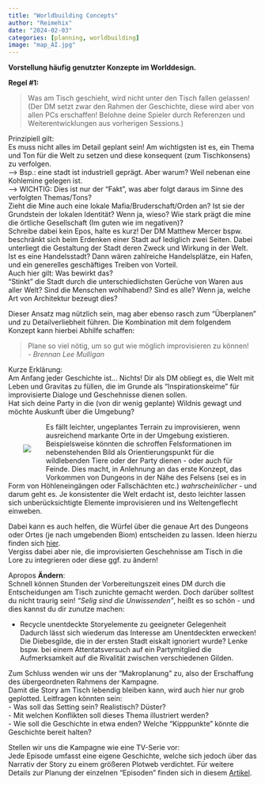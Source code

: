 ```yaml
---
title: "Worldbuilding Concepts"
author: "Reimehix"
date: "2024-02-03"
categories: [planning, worldbuilding]
image: "map_AI.jpg"
---
```


**Vorstellung häufig genutzter Konzepte im Worlddesign.**

**Regel #1:** <br>

> Was am Tisch geschieht, wird nicht unter den Tisch fallen gelassen! <br> (Der DM setzt zwar den Rahmen der Geschichte, diese wird aber von allen PCs erschaffen! Belohne deine Spieler durch Referenzen und Weiterentwicklungen aus vorherigen Sessions.)

Prinzipiell gilt: <br> Es muss nicht alles im Detail geplant sein! Am wichtigsten ist es, ein Thema und Ton für die Welt zu setzen und diese konsequent (zum Tischkonsens) zu verfolgen. <br> --\> Bsp.: eine stadt ist industriell geprägt. Aber warum? Weil nebenan eine Kohlemine gelegen ist. <br> --\> WICHTIG: Dies ist nur der "Fakt", was aber folgt daraus im Sinne des verfolgten Themas/Tons? <br> Zieht die Mine auch eine lokale Mafia/Bruderschaft/Orden an? Ist sie der Grundstein der lokalen Identität? Wenn ja, wieso? Wie stark prägt die mine die örtliche Gesellschaft (Im guten wie im negativen)? <br> Schreibe dabei kein Epos, halte es kurz! Der DM Matthew Mercer bspw. beschränkt sich beim Erdenken einer Stadt auf lediglich zwei Seiten. Dabei unterliegt die Gestaltung der Stadt deren Zweck und Wirkung in der Welt. Ist es eine Handelsstadt? Dann wären zahlreiche Handelsplätze, ein Hafen, und ein generelles geschäftiges Treiben von Vorteil. <br> Auch hier gilt: Was bewirkt das? <br> "Stinkt" die Stadt durch die unterschiedlichsten Gerüche von Waren aus aller Welt? Sind die Menschen wohlhabend? Sind es alle? Wenn ja, welche Art von Architektur bezeugt dies?

Dieser Ansatz mag nützlich sein, mag aber ebenso rasch zum "Überplanen" und zu Detailverliebheit führen. Die Kombination mit dem folgendem Konzept kann hierbei Abhilfe schaffen:

> Plane so viel nötig, um so gut wie möglich improvisieren zu können! <br> - *Brennan Lee Mulligan*

Kurze Erklärung: <br> Am Anfang jeder Geschichte ist... Nichts! Dir als DM obliegt es, die Welt mit Leben und Gravitas zu füllen, die im Grunde als "Inspirationskeime" für improvisierte Dialoge und Geschehnisse dienen sollen. <br> Hat sich deine Party in die (von dir wenig geplante) Wildnis gewagt und möchte Auskunft über die Umgebung?

<div>

::: {style="float: left; position: relative; top: 0px; padding: 30px;"}
![](fog.jpg)
:::

Es fällt leichter, ungeplantes Terrain zu improvisieren, wenn ausreichend markante Orte in der Umgebung existieren. Beispielsweise könnten die schroffen Felsformationen im nebenstehenden Bild als Orientierungspunkt für die wildlebenden Tiere oder der Party dienen - oder auch für Feinde. Dies macht, in Anlehnung an das erste Konzept, das Vorkommen von Dungeons in der Nähe des Felsens (sei es in Form von Höhleneingängen oder Fallschächten etc.) *wahrscheinlicher* - und darum geht es. Je konsistenter die Welt erdacht ist, desto leichter lassen sich unberücksichtigte Elemente improvisieren und ins Weltengeflecht einweben.

</div>

Dabei kann es auch helfen, die Würfel über die genaue Art des Dungeons oder Ortes (je nach umgebenden Biom) entscheiden zu lassen. Ideen hierzu finden sich [hier](https://www.startpage.com/sp/search). <br> Vergiss dabei aber nie, die improvisierten Geschehnisse am Tisch in die Lore zu integrieren oder diese ggf. zu ändern! <br>

Apropos **Ändern**: <br> Schnell können Stunden der Vorbereitungszeit eines DM durch die Entscheidungen am Tisch zunichte gemacht werden. Doch darüber solltest du nicht traurig sein! *"Selig sind die Unwissenden"*, heißt es so schön - und dies kannst du dir zunutze machen:

-   Recycle unentdeckte Storyelemente zu geeigneter Gelegenheit <br> Dadurch lässt sich wiederum das Interesse am Unentdeckten erwecken! Die Diebesgilde, die in der ersten Stadt eiskalt ignoriert wurde? Lenke bspw. bei einem Attentatsversuch auf ein Partymitglied die Aufmerksamkeit auf die Rivalität zwischen verschiedenen Gilden.

Zum Schluss wenden wir uns der "Makroplanung" zu, also der Erschaffung des übergeordneten Rahmens der Kampagne. <br> Damit die Story am Tisch lebendig bleiben kann, wird auch hier nur grob geplotted. Leitfragen könnten sein: <br> - Was soll das Setting sein? Realistisch? Düster? <br> - Mit welchen Konflikten soll dieses Thema illustriert werden? <br> - Wie soll die Geschichte in etwa enden? Welche "Kipppunkte" könnte die Geschichte bereit halten? <br>

Stellen wir uns die Kampagne wie eine TV-Serie vor: <br> Jede Episode umfasst eine eigene Geschichte, welche sich jedoch über das Narrativ der Story zu einem größeren Plotweb verdichtet. Für weitere Details zur Planung der einzelnen "Episoden" finden sich in diesem [Artikel](https://soekni.github.io/DnD/posts/Session%20Concepts/).
